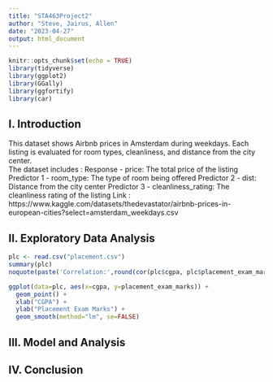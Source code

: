 ```yaml
---
title: "STA463Project2"
author: "Steve, Jairus, Allen"
date: "2023-04-27"
output: html_document
---
```


```r
knitr::opts_chunk$set(echo = TRUE)
library(tidyverse)
library(ggplot2)
library(GGally)
library(ggfortify)
library(car)
```


## I. Introduction  

 This dataset shows Airbnb prices in Amsterdam during weekdays. Each listing is evaluated for room types, cleanliness, and distance from the city center.  
The dataset includes :
Response - price: The total price of the listing 
Predictor 1 - room_type: The type of room being offered 
Predictor 2 - dist: Distance from the city center 
Predictor 3 - cleanliness_rating: The cleanliness rating of the listing 
Link : https://www.kaggle.com/datasets/thedevastator/airbnb-prices-in-european-cities?select=amsterdam_weekdays.csv

## II. Exploratory Data Analysis  
 
```r
plc <- read.csv("placement.csv")
summary(plc)
noquote(paste('Correlation:',round(cor(plc$cgpa, plc$placement_exam_marks), 2)))
```

```r
ggplot(data=plc, aes(x=cgpa, y=placement_exam_marks)) +
  geom_point() +
  xlab("CGPA") +
  ylab("Placement Exam Marks") +
  geom_smooth(method="lm", se=FALSE)
```
  
## III. Model and Analysis

## IV. Conclusion
